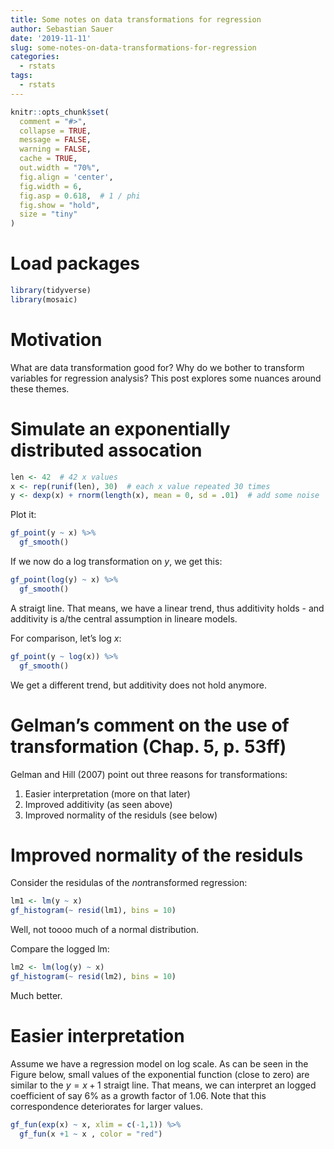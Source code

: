 ```yaml
---
title: Some notes on data transformations for regression
author: Sebastian Sauer
date: '2019-11-11'
slug: some-notes-on-data-transformations-for-regression
categories:
  - rstats
tags:
  - rstats
---
```




```r
knitr::opts_chunk$set(
  comment = "#>",
  collapse = TRUE,
  message = FALSE,
  warning = FALSE,
  cache = TRUE,
  out.width = "70%",
  fig.align = 'center',
  fig.width = 6,
  fig.asp = 0.618,  # 1 / phi
  fig.show = "hold",
  size = "tiny"
)
```



# Load packages

```r
library(tidyverse)
library(mosaic)
```



# Motivation


What are data transformation good for? Why do we bother to transform variables for regression analysis? This post explores some nuances around these themes.


# Simulate an exponentially distributed assocation



```r
len <- 42  # 42 x values
x <- rep(runif(len), 30)  # each x value repeated 30 times
y <- dexp(x) + rnorm(length(x), mean = 0, sd = .01)  # add some noise
```



Plot it:

```r
gf_point(y ~ x) %>% 
  gf_smooth()
```


If we now do a log transformation on $y$, we get this:


```r
gf_point(log(y) ~ x) %>% 
  gf_smooth()
```

A straigt line. That means, we have a linear trend, thus additivity holds - and additivity is a/the central assumption in lineare models.


For comparison, let's log $x$:

```r
gf_point(y ~ log(x)) %>% 
  gf_smooth()
```


We get a different trend, but additivity does not hold anymore.



# Gelman's comment on the use of transformation (Chap. 5, p. 53ff)


Gelman and Hill (2007) point out three reasons for transformations:

1. Easier interpretation (more on that later)
2. Improved additivity (as seen above)
3. Improved normality of the residuls (see below)




# Improved normality of the residuls 

Consider the residulas of the *non*transformed regression:


```r
lm1 <- lm(y ~ x)
gf_histogram(~ resid(lm1), bins = 10)
```

Well, not toooo much of a normal distribution.


Compare the logged lm:

```r
lm2 <- lm(log(y) ~ x)
gf_histogram(~ resid(lm2), bins = 10)
```


Much better.



# Easier interpretation

Assume we have a regression model on log scale. As can be seen in the Figure below, small values of the exponential function (close to zero) are similar to the $y=x+1$ straigt line. That means, we can interpret an logged coefficient of say 6% as a growth factor of 1.06. Note that this correspondence deteriorates for larger values. 

```r
gf_fun(exp(x) ~ x, xlim = c(-1,1)) %>% 
  gf_fun(x +1 ~ x , color = "red")
```


